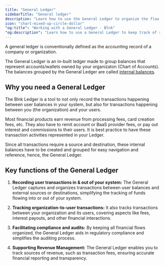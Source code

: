 ```yaml
---
title: "General Ledger"
sidebarTitle: "General ledger"
description: "Learn how to use the General Ledger to organize the flow of funds in your system."
icon: "chart-mixed-up-circle-dollar"
"og:title": "Working with a General Ledger - Blnk"
"og:description": "Learn how to use a General Ledger to keep track of revenues, fees, charges, assets, and liabilities within your fintech application."
---
```



<Info>
A general ledger is conventionally defined as the accounting record of a company or organization.
</Info>

The General Ledger is an in-built ledger made to group balances that represent accounts/wallets owned by your organizaton (Chart of Accounts). The balances grouped by the General Ledger are called [internal balances](../balances/internal-balances).

## Why you need a General Ledger

The Blnk Ledger is a tool to not only record the transactions happening between user balances in your system, but also for transactions happening between you (the organization) and your users.

Most financial products earn revenue from processing fees, card creation fees, etc. They also have to remit account or BaaS provider fees, or pay out interest and commissions to their users. It is best practice to have these transaction activities represented in your Ledger.

Since all transactions require a source and destination, these internal balances have to be created and grouped for easy navigation and reference, hence, the General Ledger. 

<CardGroup>
  <Card title="Creating internal balances" iconType="duotone" icon="abacus" href="../balances/internal-balances"></Card>
  <Card title="Architecting your ledger" iconType="duotone" icon="sitemap" href="architecture"></Card>
</CardGroup>

## Key functions of the General Ledger

1. **Recording user transactions in & out of your system:** The General Ledger captures and organizes transactions between user balances and external sources or destinations, simplifying the tracking of funds flowing into or out of your system.

2. **Tracking organization-to-user transactions:** It also tracks transactions between your organization and its users, covering aspects like fees, interest payouts, and other financial interactions.

3. **Facilitating compliance and audits:** By keeping all financial flows organized, the General Ledger aids in regulatory compliance and simplifies the auditing process.

4. **Supporting Revenue Management:** The General Ledger enables you to track sources of revenue, such as transaction fees, ensuring accurate financial reporting and transparency.

<NeedHelp />